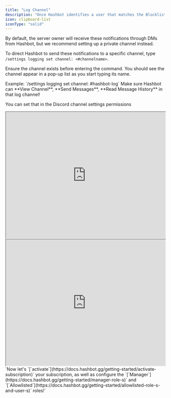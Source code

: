 ```yaml
---
title: "Log Channel"
description: "Once Hashbot identifies a user that matches the Blocklist, it will ban them, and you will receive a report detailing who was banned and why."
icon: clipboard-list
iconType: "solid"
---
```


By default, the server owner will receive these notifications through DMs from Hashbot, but we recommend setting up a private channel instead.

To direct Hashbot to send these notifications to a specific channel, type `/settings logging set channel: <#channelname>`.

Ensure the channel exists before entering the command. You should see the channel appear in a pop-up list as you start typing its name.

<Info>
  Example: `/settings logging set channel: #hashbot-log`
</Info>

<Note>
  Make sure Hashbot can **View Channel**, **Send Messages**, **Read Message History** in that log channel!

  You can set that in the Discord channel <Icon icon="gear" iconType="solid" size="18"/> settings <Icon icon="angle-right" iconType="solid" size="18"/> permissions

</Note>
<Frame>
  <iframe src="https://cdn.iframe.ly/tf4P3Cl" allowfullscreen="" scrolling="no" allow="encrypted-media *;" width="100%" height="400"></iframe>
</Frame>
<Frame>
<iframe src="https://cdn.iframe.ly/nSnSoyg" allowfullscreen="" scrolling="no" allow="encrypted-media *;" width="100%" height="400"></iframe>
</Frame>
<Check>
  `Now let's `[`activate`](https://docs.hashbot.gg/getting-started/activate-subscription)`  your subscription, as well as configure the  `[`Manager`](https://docs.hashbot.gg/getting-started/manager-role-s)`  and  `[`Allowlisted`](https://docs.hashbot.gg/getting-started/allowlisted-role-s-and-user-s)` roles!`
</Check>
